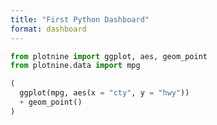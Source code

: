 ```yaml
---
title: "First Python Dashboard"
format: dashboard
---
```


```python
from plotnine import ggplot, aes, geom_point
from plotnine.data import mpg
```

```python
(
  ggplot(mpg, aes(x = "cty", y = "hwy"))
  + geom_point()
)
```

